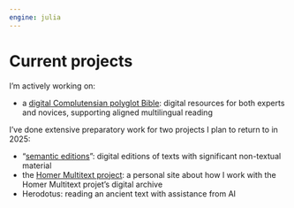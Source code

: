 ```yaml
---
engine: julia
---
```


# Current projects


I'm actively working on:

- a [digital Complutensian polyglot Bible](https://neelsmith.quarto.pub/digitalcomplutensian): digital resources for both experts and novices, supporting aligned multilingual reading 


I've done extensive preparatory work for two projects I plan to return to in 2025:

- "[semantic editions](https://neelsmith.quarto.pub/semanticeditions/)": digital editions of texts with significant non-textual material
- the [Homer Multitext project](https://neelsmith.quarto.pub/hmt/):  a personal site about how I work with the Homer Multitext projet’s digital archive
- Herodotus: reading an ancient text with assistance from AI

